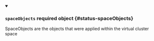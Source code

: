 


<details className="config-field" data-expandable="true" open>
<summary>

### `spaceObjects` <span className="config-field-required" data-required="false">required</span> <span className="config-field-type">object</span> <span className="config-field-default"></span> <span className="config-field-enum"></span> {#status-spaceObjects}

SpaceObjects are the objects that were applied within the virtual cluster space

</summary>

<PartialSpaceObjectsreference />


</details>
